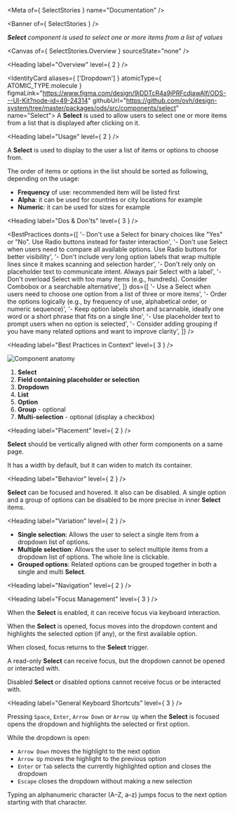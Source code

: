 
<Meta of={ SelectStories } name="Documentation" />

<Banner of={ SelectStories } />

_**Select** component is used to select one or more items from a list of values_

<Canvas of={ SelectStories.Overview } sourceState="none" />

<Heading label="Overview" level={ 2 } />

<IdentityCard aliases={ ['Dropdown'] }
              atomicType={ ATOMIC_TYPE.molecule }
              figmaLink="https://www.figma.com/design/9jDDTcR4a9jPRFcdjawAlf/ODS---UI-Kit?node-id=49-24314"
              githubUrl="https://github.com/ovh/design-system/tree/master/packages/ods/src/components/select"
              name="Select">
  A **Select** is used to allow users to select one or more items from a list that is displayed after clicking on it.
</IdentityCard>

<Heading label="Usage" level={ 2 } />

A **Select** is used to display to the user a list of items or options to choose from.

The order of items or options in the list should be sorted as following, depending on the usage:
- **Frequency** of use: recommended item will be listed first
- **Alpha**: it can be used for countries or city locations for example
- **Numeric**: it can be used for sizes for example

<Heading label="Dos & Don'ts" level={ 3 } />

<BestPractices
  donts={[
   '- Don\'t use a Select for binary choices like "Yes" or "No". Use Radio buttons instead for faster interaction',
   '- Don\'t use Select when users need to compare all available options. Use Radio buttons for better visibility',
   '- Don\'t include very long option labels that wrap multiple lines since it makes scanning and selection harder',
   '- Don\'t rely only on placeholder text to communicate intent. Always pair Select with a label',
   '- Don\'t overload Select with too many items (e.g., hundreds). Consider Combobox or a searchable alternative',
  ]}
  dos={[
    '- Use a Select when users need to choose one option from a list of three or more items',
    '- Order the options logically (e.g., by frequency of use, alphabetical order, or numeric sequence)',
    '- Keep option labels short and scannable, ideally one word or a short phrase that fits on a single line',
    '- Use placeholder text to prompt users when no option is selected',
    '- Consider adding grouping if you have many related options and want to improve clarity',
  ]}
/>

<Heading label="Best Practices in Context" level={ 3 } />

![Component anatomy](components/select/anatomy.png "Component anatomy")

1. **Select**
2. **Field containing placeholder or selection**
3. **Dropdown**
4. **List**
5. **Option**
6. **Group** - optional
7. **Multi-selection** - optional (display a checkbox)

<Heading label="Placement" level={ 2 } />

**Select** should be vertically aligned with other form components on a same page.

It has a width by default, but it can widen to match its container.

<Heading label="Behavior" level={ 2 } />

**Select** can be focused and hovered. It also can be disabled. A single option and a group of options can be disabled to be more precise in inner **Select** items.

<Heading label="Variation" level={ 2 } />

- **Single selection**: Allows the user to select a single item from a dropdown list of options.
- **Multiple selection**: Allows the user to select multiple items from a dropdown list of options. The whole line is clickable.
- **Grouped options**: Related options can be grouped together in both a single and multi **Select**.

<Heading label="Navigation" level={ 2 } />

<Heading label="Focus Management" level={ 3 } />

When the **Select** is enabled, it can receive focus via keyboard interaction.

When the **Select** is opened, focus moves into the dropdown content and highlights the selected option (if any), or the first available option.

When closed, focus returns to the **Select** trigger.

A read-only **Select** can receive focus, but the dropdown cannot be opened or interacted with.

Disabled **Select** or disabled options cannot receive focus or be interacted with.

<Heading label="General Keyboard Shortcuts" level={ 3 } />

Pressing `Space`, `Enter`, `Arrow Down` or `Arrow Up` when the **Select** is focused opens the dropdown and highlights the selected or first option.

While the dropdown is open:
* `Arrow Down` moves the highlight to the next option
* `Arrow Up` moves the highlight to the previous option
* `Enter` or `Tab` selects the currently highlighted option and closes the dropdown
* `Escape` closes the dropdown without making a new selection

Typing an alphanumeric character (A–Z, a–z) jumps focus to the next option starting with that character.
